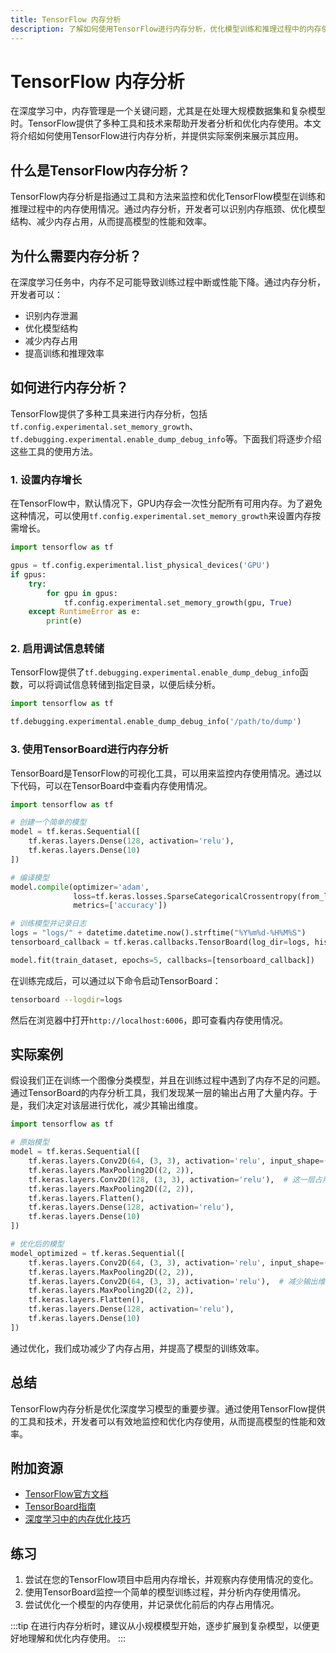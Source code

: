 ```yaml
---
title: TensorFlow 内存分析
description: 了解如何使用TensorFlow进行内存分析，优化模型训练和推理过程中的内存使用。
---
```


# TensorFlow 内存分析

在深度学习中，内存管理是一个关键问题，尤其是在处理大规模数据集和复杂模型时。TensorFlow提供了多种工具和技术来帮助开发者分析和优化内存使用。本文将介绍如何使用TensorFlow进行内存分析，并提供实际案例来展示其应用。

## 什么是TensorFlow内存分析？

TensorFlow内存分析是指通过工具和方法来监控和优化TensorFlow模型在训练和推理过程中的内存使用情况。通过内存分析，开发者可以识别内存瓶颈、优化模型结构、减少内存占用，从而提高模型的性能和效率。

## 为什么需要内存分析？

在深度学习任务中，内存不足可能导致训练过程中断或性能下降。通过内存分析，开发者可以：

- 识别内存泄漏
- 优化模型结构
- 减少内存占用
- 提高训练和推理效率

## 如何进行内存分析？

TensorFlow提供了多种工具来进行内存分析，包括`tf.config.experimental.set_memory_growth`、`tf.debugging.experimental.enable_dump_debug_info`等。下面我们将逐步介绍这些工具的使用方法。

### 1. 设置内存增长

在TensorFlow中，默认情况下，GPU内存会一次性分配所有可用内存。为了避免这种情况，可以使用`tf.config.experimental.set_memory_growth`来设置内存按需增长。

```python
import tensorflow as tf

gpus = tf.config.experimental.list_physical_devices('GPU')
if gpus:
    try:
        for gpu in gpus:
            tf.config.experimental.set_memory_growth(gpu, True)
    except RuntimeError as e:
        print(e)
```

### 2. 启用调试信息转储

TensorFlow提供了`tf.debugging.experimental.enable_dump_debug_info`函数，可以将调试信息转储到指定目录，以便后续分析。

```python
import tensorflow as tf

tf.debugging.experimental.enable_dump_debug_info('/path/to/dump')
```

### 3. 使用TensorBoard进行内存分析

TensorBoard是TensorFlow的可视化工具，可以用来监控内存使用情况。通过以下代码，可以在TensorBoard中查看内存使用情况。

```python
import tensorflow as tf

# 创建一个简单的模型
model = tf.keras.Sequential([
    tf.keras.layers.Dense(128, activation='relu'),
    tf.keras.layers.Dense(10)
])

# 编译模型
model.compile(optimizer='adam',
              loss=tf.keras.losses.SparseCategoricalCrossentropy(from_logits=True),
              metrics=['accuracy'])

# 训练模型并记录日志
logs = "logs/" + datetime.datetime.now().strftime("%Y%m%d-%H%M%S")
tensorboard_callback = tf.keras.callbacks.TensorBoard(log_dir=logs, histogram_freq=1)

model.fit(train_dataset, epochs=5, callbacks=[tensorboard_callback])
```

在训练完成后，可以通过以下命令启动TensorBoard：

```bash
tensorboard --logdir=logs
```

然后在浏览器中打开`http://localhost:6006`，即可查看内存使用情况。

## 实际案例

假设我们正在训练一个图像分类模型，并且在训练过程中遇到了内存不足的问题。通过TensorBoard的内存分析工具，我们发现某一层的输出占用了大量内存。于是，我们决定对该层进行优化，减少其输出维度。

```python
import tensorflow as tf

# 原始模型
model = tf.keras.Sequential([
    tf.keras.layers.Conv2D(64, (3, 3), activation='relu', input_shape=(28, 28, 1)),
    tf.keras.layers.MaxPooling2D((2, 2)),
    tf.keras.layers.Conv2D(128, (3, 3), activation='relu'),  # 这一层占用了大量内存
    tf.keras.layers.MaxPooling2D((2, 2)),
    tf.keras.layers.Flatten(),
    tf.keras.layers.Dense(128, activation='relu'),
    tf.keras.layers.Dense(10)
])

# 优化后的模型
model_optimized = tf.keras.Sequential([
    tf.keras.layers.Conv2D(64, (3, 3), activation='relu', input_shape=(28, 28, 1)),
    tf.keras.layers.MaxPooling2D((2, 2)),
    tf.keras.layers.Conv2D(64, (3, 3), activation='relu'),  # 减少输出维度
    tf.keras.layers.MaxPooling2D((2, 2)),
    tf.keras.layers.Flatten(),
    tf.keras.layers.Dense(128, activation='relu'),
    tf.keras.layers.Dense(10)
])
```

通过优化，我们成功减少了内存占用，并提高了模型的训练效率。

## 总结

TensorFlow内存分析是优化深度学习模型的重要步骤。通过使用TensorFlow提供的工具和技术，开发者可以有效地监控和优化内存使用，从而提高模型的性能和效率。

## 附加资源

- [TensorFlow官方文档](https://www.tensorflow.org/)
- [TensorBoard指南](https://www.tensorflow.org/tensorboard)
- [深度学习中的内存优化技巧](https://towardsdatascience.com/memory-optimization-for-deep-learning-7b10a3c7b29e)

## 练习

1. 尝试在您的TensorFlow项目中启用内存增长，并观察内存使用情况的变化。
2. 使用TensorBoard监控一个简单的模型训练过程，并分析内存使用情况。
3. 尝试优化一个模型的内存使用，并记录优化前后的内存占用情况。

:::tip
在进行内存分析时，建议从小规模模型开始，逐步扩展到复杂模型，以便更好地理解和优化内存使用。
:::